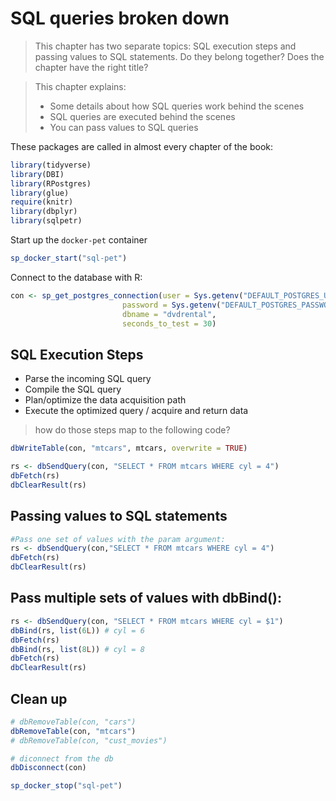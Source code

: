 # SQL queries broken down {#chapter_sql-queries-breakdown}

> This chapter has two separate topics: SQL execution steps and passing values to SQL statements.  Do they belong together?  Does the chapter have the right title?

> This chapter explains:
> 
> * Some details about how SQL queries work behind the scenes
> * SQL queries are executed behind the scenes
> * You can pass values to SQL queries

These packages are called in almost every chapter of the book:
```r

library(tidyverse)
library(DBI)
library(RPostgres)
library(glue)
require(knitr)
library(dbplyr)
library(sqlpetr)
```

Start up the `docker-pet` container
```r
sp_docker_start("sql-pet")

```

Connect to the database with R:
```r

con <- sp_get_postgres_connection(user = Sys.getenv("DEFAULT_POSTGRES_USER_NAME"),
                         password = Sys.getenv("DEFAULT_POSTGRES_PASSWORD"),
                         dbname = "dvdrental",
                         seconds_to_test = 30)
```

## SQL Execution Steps

*  Parse the incoming SQL query
*  Compile the SQL query
*  Plan/optimize the data acquisition path
*  Execute the optimized query / acquire and return data

> how do those steps map to the following code?

```r
dbWriteTable(con, "mtcars", mtcars, overwrite = TRUE)

rs <- dbSendQuery(con, "SELECT * FROM mtcars WHERE cyl = 4")
dbFetch(rs)
dbClearResult(rs)
```

## Passing values to SQL statements
```r
#Pass one set of values with the param argument:
rs <- dbSendQuery(con,"SELECT * FROM mtcars WHERE cyl = 4")
dbFetch(rs)
dbClearResult(rs)
```
## Pass multiple sets of values with dbBind():
```r
rs <- dbSendQuery(con, "SELECT * FROM mtcars WHERE cyl = $1")
dbBind(rs, list(6L)) # cyl = 6
dbFetch(rs)
dbBind(rs, list(8L)) # cyl = 8
dbFetch(rs)
dbClearResult(rs)
```

## Clean up
```r
# dbRemoveTable(con, "cars")
dbRemoveTable(con, "mtcars")
# dbRemoveTable(con, "cust_movies")

# diconnect from the db
dbDisconnect(con)

sp_docker_stop("sql-pet")
```

